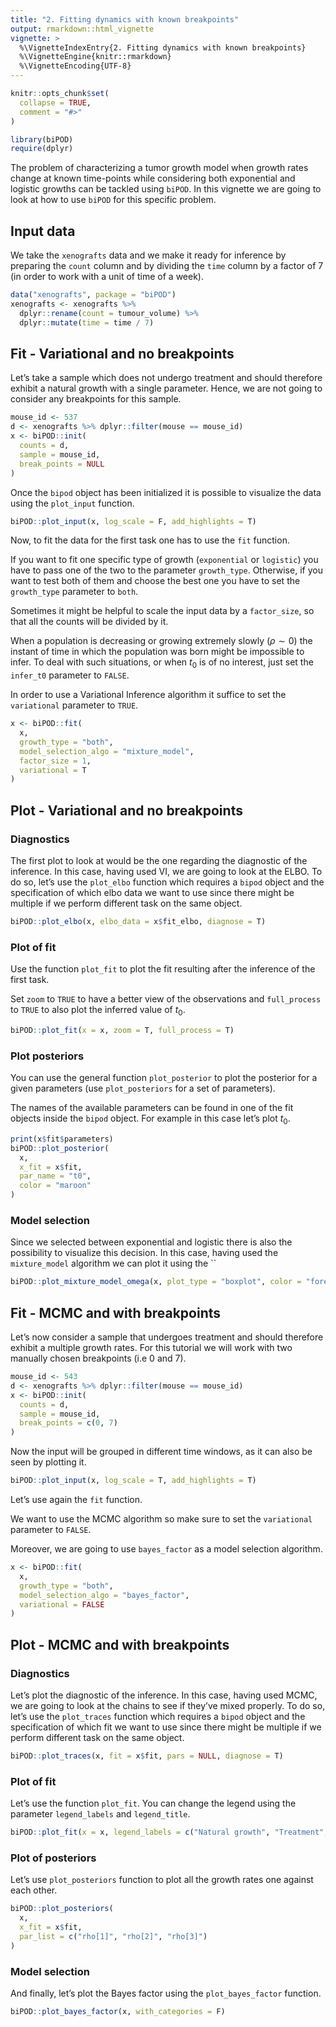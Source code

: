 ```yaml
---
title: "2. Fitting dynamics with known breakpoints"
output: rmarkdown::html_vignette
vignette: >
  %\VignetteIndexEntry{2. Fitting dynamics with known breakpoints}
  %\VignetteEngine{knitr::rmarkdown}
  %\VignetteEncoding{UTF-8}
---
```


```r
knitr::opts_chunk$set(
  collapse = TRUE,
  comment = "#>"
)
```

```r
library(biPOD)
require(dplyr)
```

The problem of characterizing a tumor growth model when growth rates change at known time-points while considering both exponential and logistic growths can be tackled using `biPOD`. In this vignette we are going to look at how to use `biPOD` for this specific problem.

## Input data

We take the `xenografts` data and we make it ready for inference by preparing the `count` column and by dividing the `time` column by a factor of 7 (in order to work with a unit of time of a week).

```r
data("xenografts", package = "biPOD")
xenografts <- xenografts %>%
  dplyr::rename(count = tumour_volume) %>%
  dplyr::mutate(time = time / 7)
```

## Fit - Variational and no breakpoints

Let's take a sample which does not undergo treatment and should therefore exhibit a natural growth with a single parameter.
Hence, we are not going to consider any breakpoints for this sample.

```r
mouse_id <- 537
d <- xenografts %>% dplyr::filter(mouse == mouse_id)
x <- biPOD::init(
  counts = d,
  sample = mouse_id,
  break_points = NULL
)
```

Once the `bipod` object has been initialized it is possible to visualize the data using the `plot_input` function.

```r
biPOD::plot_input(x, log_scale = F, add_highlights = T)
```

Now, to fit the data for the first task one has to use the `fit` function. 

If you want to fit one specific type of growth (`exponential` or `logistic`) you have to pass one of the two to the parameter `growth_type`. Otherwise, if you want to test both of them and choose the best one you have to set the `growth_type` parameter to `both`.

Sometimes it might be helpful to scale the input data by a `factor_size`, so that all the counts will be divided by it.

When a population is decreasing or growing extremely slowly ($\rho \sim 0$) the instant of time in which the population was born might be impossible to infer. To deal with such situations, or when $t_0$ is of no interest, just set the `infer_t0` parameter to `FALSE`. 

In order to use a Variational Inference algorithm it suffice to set the `variational` parameter to `TRUE`.


```r
x <- biPOD::fit(
  x,
  growth_type = "both",
  model_selection_algo = "mixture_model",
  factor_size = 1,
  variational = T
)
```
## Plot - Variational and no breakpoints

### Diagnostics

The first plot to look at would be the one regarding the diagnostic of the inference. In this case, having used VI, we are going to look at the ELBO.
To do so, let's use the `plot_elbo` function which requires a `bipod` object and the specification of which elbo data we want to use since there might be multiple if we perform different task on the same object.

```r
biPOD::plot_elbo(x, elbo_data = x$fit_elbo, diagnose = T)
```

### Plot of fit

Use the function `plot_fit` to plot the fit resulting after the inference of the first task.

Set `zoom` to `TRUE` to have a better view of the observations and `full_process` to `TRUE` to also plot the inferred value of $t_0$.

```r
biPOD::plot_fit(x = x, zoom = T, full_process = T)
```

### Plot posteriors

You can use the general function `plot_posterior` to plot the posterior for a given parameters (use `plot_posteriors` for a set of parameters).

The names of the available parameters can be found in one of the fit objects inside the `bipod` object.
For example in this case let's plot $t_0$.

```r
print(x$fit$parameters)
biPOD::plot_posterior(
  x,
  x_fit = x$fit,
  par_name = "t0",
  color = "maroon"
)
```

### Model selection

Since we selected between exponential and logistic there is also the possibility to visualize this decision. In this case, having used the `mixture_model` algorithm we can plot it using the ``

```r
biPOD::plot_mixture_model_omega(x, plot_type = "boxplot", color = "forestgreen")
```

## Fit - MCMC and with breakpoints

Let's now consider a sample that undergoes treatment and should therefore exhibit a multiple growth rates. For this tutorial we will work with two manually chosen breakpoints (i.e 0 and 7).

```r
mouse_id <- 543
d <- xenografts %>% dplyr::filter(mouse == mouse_id)
x <- biPOD::init(
  counts = d,
  sample = mouse_id,
  break_points = c(0, 7)
)
```

Now the input will be grouped in different time windows, as it can also be seen by plotting it.

```r
biPOD::plot_input(x, log_scale = T, add_highlights = T)
```

Let's use again the `fit` function. 

We want to use the MCMC algorithm so make sure to set the `variational` parameter to `FALSE`.

Moreover, we are going to use `bayes_factor` as a model selection algorithm.

```r
x <- biPOD::fit(
  x,
  growth_type = "both",
  model_selection_algo = "bayes_factor",
  variational = FALSE
)
```

## Plot - MCMC and with breakpoints

### Diagnostics

Let's plot the diagnostic of the inference. In this case, having used MCMC, we are going to look at the chains to see if they've mixed properly.
To do so, let's use the `plot_traces` function which requires a `bipod` object and the specification of which fit we want to use since there might be multiple if we perform different task on the same object.

```r
biPOD::plot_traces(x, fit = x$fit, pars = NULL, diagnose = T)
```

### Plot of fit

Let's use the function `plot_fit`.
You can change the legend using the parameter `legend_labels` and `legend_title`.

```r
biPOD::plot_fit(x = x, legend_labels = c("Natural growth", "Treatment", "Relapse"), legend_title = "Phase")
```

### Plot of posteriors

Let's use `plot_posteriors` function to plot all the growth rates one against each other.

```r
biPOD::plot_posteriors(
  x,
  x_fit = x$fit,
  par_list = c("rho[1]", "rho[2]", "rho[3]")
)
```

### Model selection

And finally, let's plot the Bayes factor using the `plot_bayes_factor` function.

```r
biPOD::plot_bayes_factor(x, with_categories = F)
```
